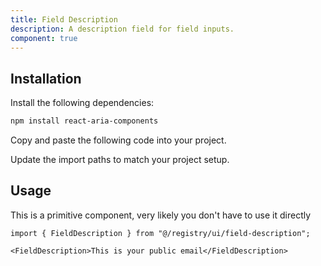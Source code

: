 ```yaml
---
title: Field Description
description: A description field for field inputs.
component: true
---
```


<ComponentPreview name="field-description-demo" />

## Installation

<Steps>

<Step>Install the following dependencies:</Step>

```bash
npm install react-aria-components
```

<Step>Copy and paste the following code into your project.</Step>

<ComponentSource name="field-description" />

<Step>Update the import paths to match your project setup.</Step>

</Steps>

## Usage

<Callout>This is a primitive component, very likely you don't have to use it directly</Callout>

```tsx
import { FieldDescription } from "@/registry/ui/field-description";
```

```tsx
<FieldDescription>This is your public email</FieldDescription>
```
